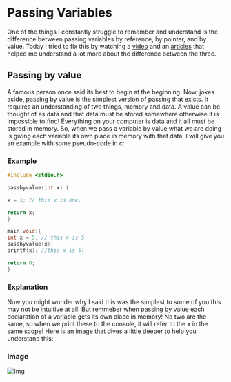 # Passing Variables

One of the things I constantly struggle to remember and understand is the difference between passing variables by reference, by pointer, and by value. Today I tried to fix this by watching a [video](https://www.youtube.com/watch?v=KHZU1dnK4n0&t=1s) and an [articles](https://www.tutorialspoint.com/describe-pass-by-value-and-pass-by-reference-in-javascript) that helped me understand a lot more about the difference between the three. 

## Passing by value

A famous person once said its best to begin at the beginning. Now, jokes aside, passing by value is the simplest version of passing that exists. It requires an understanding of two things, memory and data. A value can be thought of as data and that data must be stored somewhere otherwise it is impossible to find! Everything on your computer is data and it all must be stored in memory. So, when we pass a variable by value what we are doing is giving each variable its own place in memory with that data. I will give you an example with some pseudo-code in c:

### Example
```c 
#include <stdio.h>

passbyvalue(int x) {

x = 1; // this x is one.

return x;
}

main(void){
int x = 5; // this x is 5
passbyvalue(x);
printf(x); //this x is 5! 

return 0;
}

```
### Explanation
Now you might wonder why I said this was the simplest to some of you this may not be intuitive at all. But remmeber when passing by value each declaration of a variable gets its own place in memory! No two are the same, so when we print these to the console, it will refer to the x in the same scope! Here is an image that dives a little deeper to help you understand this: 

### Image

![img](https://miro.medium.com/max/4028/1*AwvmeTkkHBptLwyq8BhP2Q.png)